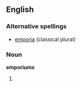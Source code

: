==English==

===Alternative spellings===
*[[emporia]] (classical plural)

===Noun===
'''emporiums'''

# {{plural of|[[emporium]]}}